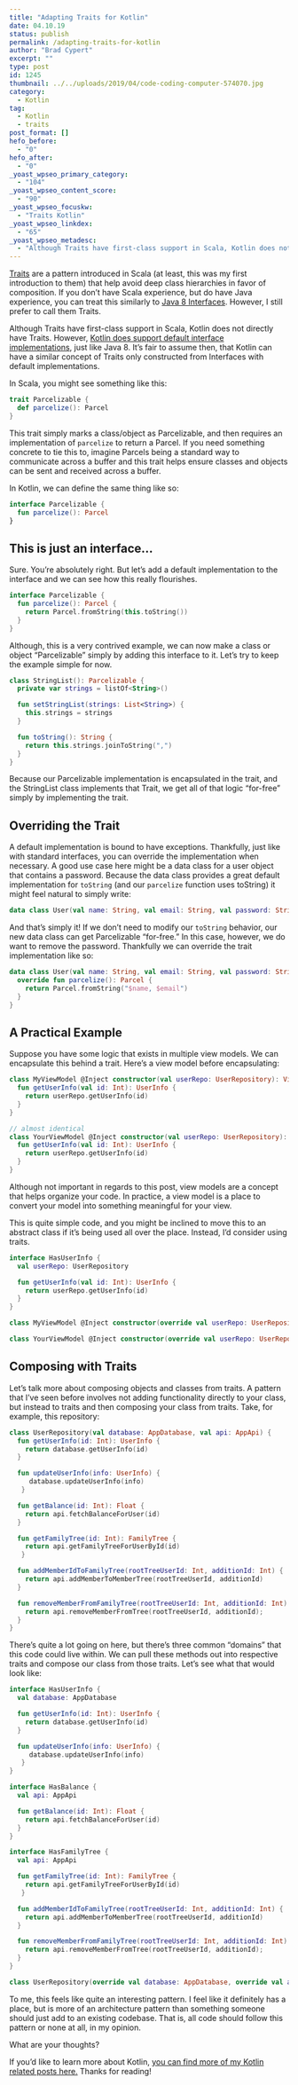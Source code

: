 ```yaml
---
title: "Adapting Traits for Kotlin"
date: 04.10.19
status: publish
permalink: /adapting-traits-for-kotlin
author: "Brad Cypert"
excerpt: ""
type: post
id: 1245
thumbnail: ../../uploads/2019/04/code-coding-computer-574070.jpg
category:
  - Kotlin
tag:
  - Kotlin
  - traits
post_format: []
hefo_before:
  - "0"
hefo_after:
  - "0"
_yoast_wpseo_primary_category:
  - "104"
_yoast_wpseo_content_score:
  - "90"
_yoast_wpseo_focuskw:
  - "Traits Kotlin"
_yoast_wpseo_linkdex:
  - "65"
_yoast_wpseo_metadesc:
  - "Although Traits have first-class support in Scala, Kotlin does not directly have Traits. However, we can create our own traits in Kotlin using interfaces."
---
```



[Traits](https://docs.scala-lang.org/tour/traits.html) are a pattern introduced in Scala (at least, this was my first introduction to them) that help avoid deep class hierarchies in favor of composition. If you don’t have Scala experience, but do have Java experience, you can treat this similarly to [Java 8 Interfaces](https://docs.oracle.com/javase/tutorial/java/IandI/defaultmethods.html). However, I still prefer to call them Traits.

Although Traits have first-class support in Scala, Kotlin does not directly have Traits. However, [Kotlin does support default interface implementations](https://kotlinlang.org/docs/reference/interfaces.html), just like Java 8. It’s fair to assume then, that Kotlin can have a similar concept of Traits only constructed from Interfaces with default implementations.

In Scala, you might see something like this:

```scala
trait Parcelizable {
  def parcelize(): Parcel
}
```

This trait simply marks a class/object as Parcelizable, and then requires an implementation of `parcelize` to return a Parcel. If you need something concrete to tie this to, imagine Parcels being a standard way to communicate across a buffer and this trait helps ensure classes and objects can be sent and received across a buffer.

In Kotlin, we can define the same thing like so:

```kotlin
interface Parcelizable {
  fun parcelize(): Parcel
}

```

## This is just an interface…

Sure. You’re absolutely right. But let’s add a default implementation to the interface and we can see how this really flourishes.

```kotlin
interface Parcelizable {
  fun parcelize(): Parcel {
    return Parcel.fromString(this.toString())
  }
}
```

Although, this is a very contrived example, we can now make a class or object “Parcelizable” simply by adding this interface to it. Let’s try to keep the example simple for now.

```kotlin
class StringList(): Parcelizable {
  private var strings = listOf<String>()

  fun setStringList(strings: List<String>) {
    this.strings = strings
  }

  fun toString(): String {
    return this.strings.joinToString(",")
  }
}
```

Because our Parcelizable implementation is encapsulated in the trait, and the StringList class implements that Trait, we get all of that logic “for-free” simply by implementing the trait.

## Overriding the Trait

A default implementation is bound to have exceptions. Thankfully, just like with standard interfaces, you can override the implementation when necessary. A good use case here might be a data class for a user object that contains a password. Because the data class provides a great default implementation for `toString` (and our `parcelize` function uses toString) it might feel natural to simply write:

```kotlin
data class User(val name: String, val email: String, val password: String) : Parcelizable
```

And that’s simply it! If we don’t need to modify our `toString` behavior, our new data class can get Parcelizable “for-free.” In this case, however, we do want to remove the password. Thankfully we can override the trait implementation like so:

```kotlin
data class User(val name: String, val email: String, val password: String) : Parcelizable {
  override fun parcelize(): Parcel {
    return Parcel.fromString("$name, $email")
  }
}

```

## A Practical Example

Suppose you have some logic that exists in multiple view models. We can encapsulate this behind a trait. Here’s a view model before encapsulating:

```kotlin
class MyViewModel @Inject constructor(val userRepo: UserRepository): ViewModel {
  fun getUserInfo(val id: Int): UserInfo {
    return userRepo.getUserInfo(id)
  }
}

// almost identical
class YourViewModel @Inject constructor(val userRepo: UserRepository): ViewModel {
  fun getUserInfo(val id: Int): UserInfo {
    return userRepo.getUserInfo(id)
  }
}
```

<HeadsUp title="What is a view model?">
  Although not important in regards to this post, view models are a concept that
  helps organize your code. In practice, a view model is a place to convert your
  model into something meaningful for your view.
</HeadsUp>

This is quite simple code, and you might be inclined to move this to an abstract
class if it’s being used all over the place. Instead, I’d consider using traits.

```kotlin
interface HasUserInfo {
  val userRepo: UserRepository

  fun getUserInfo(val id: Int): UserInfo {
    return userRepo.getUserInfo(id)
  }
}

class MyViewModel @Inject constructor(override val userRepo: UserRepository): ViewModel, HasUserInfo

class YourViewModel @Inject constructor(override val userRepo: UserRepository): ViewModel, HasUserInfo
```

## Composing with Traits

Let’s talk more about composing objects and classes from traits. A pattern that I’ve seen before involves not adding functionality directly to your class, but instead to traits and then composing your class from traits. Take, for example, this repository:

```kotlin
class UserRepository(val database: AppDatabase, val api: AppApi) {
  fun getUserInfo(id: Int): UserInfo {
    return database.getUserInfo(id)
  }

  fun updateUserInfo(info: UserInfo) {
     database.updateUserInfo(info)
   }

  fun getBalance(id: Int): Float {
    return api.fetchBalanceForUser(id)
  }

  fun getFamilyTree(id: Int): FamilyTree {
    return api.getFamilyTreeForUserById(id)
   }

  fun addMemberIdToFamilyTree(rootTreeUserId: Int, additionId: Int) {
    return api.addMemberToMemberTree(rootTreeUserId, additionId)
  }

  fun removeMemberFromFamilyTree(rootTreeUserId: Int, additionId: Int) {
    return api.removeMemberFromTree(rootTreeUserId, additionId);
  }
}
```

There’s quite a lot going on here, but there’s three common “domains” that this code could live within. We can pull these methods out into respective traits and compose our class from those traits. Let’s see what that would look like:

```kotlin
interface HasUserInfo {
  val database: AppDatabase

  fun getUserInfo(id: Int): UserInfo {
    return database.getUserInfo(id)
  }

  fun updateUserInfo(info: UserInfo) {
     database.updateUserInfo(info)
   }
}

interface HasBalance {
  val api: AppApi

  fun getBalance(id: Int): Float {
    return api.fetchBalanceForUser(id)
  }
}

interface HasFamilyTree {
  val api: AppApi

  fun getFamilyTree(id: Int): FamilyTree {
    return api.getFamilyTreeForUserById(id)
   }

  fun addMemberIdToFamilyTree(rootTreeUserId: Int, additionId: Int) {
    return api.addMemberToMemberTree(rootTreeUserId, additionId)
  }

  fun removeMemberFromFamilyTree(rootTreeUserId: Int, additionId: Int) {
    return api.removeMemberFromTree(rootTreeUserId, additionId);
  }
}

class UserRepository(override val database: AppDatabase, override val api: AppApi) : HasUserInfo, HasBalance, HasFamilyTree
```

To me, this feels like quite an interesting pattern. I feel like it definitely has a place, but is more of an architecture pattern than something someone should just add to an existing codebase. That is, all code should follow this pattern or none at all, in my opinion.

What are your thoughts?

If you’d like to learn more about Kotlin, [you can find more of my Kotlin related posts here.](https://www.bradcypert.com/tag/kotlin/) Thanks for reading!
